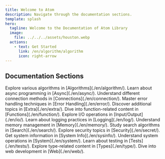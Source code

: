 ```yaml
---
title: Welcome to Atom
description: Navigate through the documentation sections.
template: splash
hero:
  tagline: Welcome to the Documentation of Atom Library
  image:
    file: ../../../assets/houston.webp
  actions:
    - text: Get Started
      link: /en/algorithm/algorithm
      icon: right-arrow
---
```




## Documentation Sections

<CardGrid stagger>
    <Card title="Algorithms" icon="algorithm">
        Explore various algorithms in [Algorithms](./en/algorithm/).
    </Card>
    <Card title="Asynchronous Programming" icon="async">
        Learn about async programming in [Async](./en/async/).
    </Card>
    <Card title="Connections" icon="connection">
        Understand different connection methods in [Connections](./en/connection/).
    </Card>
    <Card title="Error Handling" icon="error">
        Master error handling techniques in [Error Handling](./en/error/).
    </Card>
    <Card title="Extra Topics" icon="extra">
        Discover additional topics in [Extra](./en/extra/).
    </Card>
    <Card title="Functions" icon="function">
        Dive into function-related content in [Functions](./en/function/).
    </Card>
    <Card title="Input/Output" icon="io">
        Explore I/O operations in [Input/Output](./en/io/).
    </Card>
    <Card title="Logging" icon="log">
        Learn about logging practices in [Logging](./en/log/).
    </Card>
    <Card title="Memory Management" icon="memory">
        Understand memory management in [Memory](./en/memory/).
    </Card>
    <Card title="Search Algorithms" icon="search">
        Study search algorithms in [Search](./en/search/).
    </Card>
    <Card title="Security" icon="secret">
        Explore security topics in [Security](./en/secret/).
    </Card>
    <Card title="System Information" icon="sysinfo">
        Get system information in [System Info](./en/sysinfo/).
    </Card>
    <Card title="System Operations" icon="system">
        Understand system operations in [System](./en/system/).
    </Card>
    <Card title="Testing" icon="tests">
        Learn about testing in [Tests](./en/tests/).
    </Card>
    <Card title="Types" icon="type">
        Explore type-related content in [Types](./en/type/).
    </Card>
    <Card title="Web Development" icon="web">
        Dive into web development in [Web](./en/web/).
    </Card>
</CardGrid>